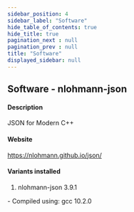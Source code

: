 ```yaml
---
sidebar_position: 4
sidebar_label: "Software"
hide_table_of_contents: true
hide_title: true
pagination_next : null
pagination_prev : null
title: "Software"
displayed_sidebar: null
---
```


## Software - nlohmann-json


#### Description
JSON for Modern C++

#### Website
https://nlohmann.github.io/json/

#### Variants installed
1. nlohmann-json 3.9.1
<div class="ul-circle">
    - Compiled using: gcc 10.2.0
</div>

